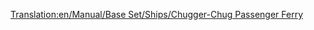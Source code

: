 [[Translation:en/Manual/Base Set/Ships/Chugger-Chug Passenger Ferry]]
{{en/Manual/Base Set/Ships/Ships|Name=Chugger-Chug Passenger Ferry
|Image=[[File:en/Manual/Base Set/Ships/Toylandpassengership.png|Chugger-Chug Passenger Ferry]]
|Cost=£18,279 ($36.558)
|Speed=32 kph (20 mph)
|Annual=£1,476 ($2.952)
|Designed=1946 	
|Lifespan=30 years
|Capacity=100 Passengers
|Description= The Chugger-Chug Passenger Ferry is the first available ferry in Toyland. It is created for a slow passenger transport over long distances
|Real-life=Fictional.
}}